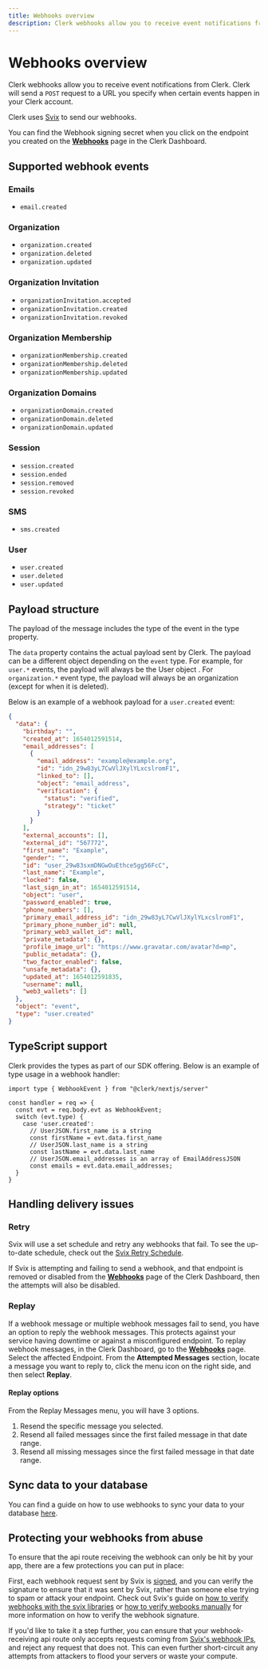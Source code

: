 ```yaml
---
title: Webhooks overview
description: Clerk webhooks allow you to receive event notifications from Clerk. Clerk will send a POST request to a URL you specify when certain events happen in your Clerk account.
---
```


# Webhooks overview

Clerk webhooks allow you to receive event notifications from Clerk. Clerk will send a `POST` request to a URL you specify when certain events happen in your Clerk account.

Clerk uses [Svix](https://svix.com/) to send our webhooks.

You can find the Webhook signing secret when you click on the endpoint you created on the **[Webhooks](https://dashboard.clerk.com/last-active?path=webhooks)** page in the Clerk Dashboard.

## Supported webhook events

### Emails

- `email.created`

### Organization

- `organization.created`
- `organization.deleted`
- `organization.updated`

### Organization Invitation

- `organizationInvitation.accepted`
- `organizationInvitation.created`
- `organizationInvitation.revoked`

### Organization Membership

- `organizationMembership.created`
- `organizationMembership.deleted`
- `organizationMembership.updated`

### Organization Domains

- `organizationDomain.created`
- `organizationDomain.deleted`
- `organizationDomain.updated`

### Session

- `session.created`
- `session.ended`
- `session.removed`
- `session.revoked`

### SMS

- `sms.created`

### User

- `user.created`
- `user.deleted`
- `user.updated`

## Payload structure

The payload of the message includes the type of the event in the type property.

The `data` property contains the actual payload sent by Clerk. The payload can be a different object depending on the `event` type. For example, for `user.*` events, the payload will always be the User object . For `organization.*` event type, the payload will always be an organization (except for when it is deleted).

Below is an example of a webhook payload for a `user.created` event:

```json
{
  "data": {
    "birthday": "",
    "created_at": 1654012591514,
    "email_addresses": [
      {
        "email_address": "example@example.org",
        "id": "idn_29w83yL7CwVlJXylYLxcslromF1",
        "linked_to": [],
        "object": "email_address",
        "verification": {
          "status": "verified",
          "strategy": "ticket"
        }
      }
    ],
    "external_accounts": [],
    "external_id": "567772",
    "first_name": "Example",
    "gender": "",
    "id": "user_29w83sxmDNGwOuEthce5gg56FcC",
    "last_name": "Example",
    "locked": false,
    "last_sign_in_at": 1654012591514,
    "object": "user",
    "password_enabled": true,
    "phone_numbers": [],
    "primary_email_address_id": "idn_29w83yL7CwVlJXylYLxcslromF1",
    "primary_phone_number_id": null,
    "primary_web3_wallet_id": null,
    "private_metadata": {},
    "profile_image_url": "https://www.gravatar.com/avatar?d=mp",
    "public_metadata": {},
    "two_factor_enabled": false,
    "unsafe_metadata": {},
    "updated_at": 1654012591835,
    "username": null,
    "web3_wallets": []
  },
  "object": "event",
  "type": "user.created"
}
```

## TypeScript support

Clerk provides the types as part of our SDK offering. Below is an example of type usage in a webhook handler:

```tsx
import type { WebhookEvent } from "@clerk/nextjs/server"

const handler = req => {
  const evt = req.body.evt as WebhookEvent;
  switch (evt.type) {
    case 'user.created':
      // UserJSON.first_name is a string
      const firstName = evt.data.first_name
      // UserJSON.last_name is a string
      const lastName = evt.data.last_name
      // UserJSON.email_addresses is an array of EmailAddressJSON
      const emails = evt.data.email_addresses;
  }
}
```

## Handling delivery issues

### Retry

Svix will use a set schedule and retry any webhooks that fail. To see the up-to-date schedule, check out the [Svix Retry Schedule](https://docs.svix.com/retries).

If Svix is attempting and failing to send a webhook, and that endpoint is removed or disabled from the **[Webhooks](https://dashboard.clerk.com/last-active?path=webhooks)** page of the Clerk Dashboard, then the attempts will also be disabled.

### Replay

If a webhook message or multiple webhook messages fail to send, you have an option to reply the webhook messages. This protects against your service having downtime or against a misconfigured endpoint. To replay webhook messages, in the Clerk Dashboard, go to the **[Webhooks](https://dashboard.clerk.com/last-active?path=webhooks)** page. Select the affected Endpoint. From the **Attempted Messages** section, locate a message you want to reply  to, click the menu icon on the right side, and then select **Replay**.

<Images
  src="/docs/images/integrations/webhooks/replay-button.webp"
  width={1640}
  height={1144}
  alt="The Webhooks page of the Clerk Dashboard. There is a red arrow pointing to the Replay option for a failed webhook message. There is a red box around the 'Replay' button."
/>

#### Replay options

From the Replay Messages menu, you will have 3 options.
1. Resend the specific message you selected.
2. Resend all failed messages since the first failed message in that date range.
3. Resend all missing messages since the first failed message in that date range.

<Images
  src="/docs/images/integrations/webhooks/replay-options.webp"
  width={1420}
  height={779}
  alt="The Webhooks page of the Clerk Dashboard. The Replay menu, for replaying failling or missing webhook messages, is open and showing three options."
/>

## Sync data to your database

You can find a guide on how to use webhooks to sync your data to your database [here](/docs/integrations/webhooks/sync-data).

## Protecting your webhooks from abuse

To ensure that the api route receiving the webhook can only be hit by your app, there are a few protections you can put in place:

First, each webhook request sent by Svix is [signed](https://www.wikiwand.com/en/Digital_signature), and you can verify the signature to ensure that it was sent by Svix, rather than someone else trying to spam or attack your endpoint. Check out Svix's guide on [how to verify webhooks with the svix libraries](https://docs.svix.com/receiving/verifying-payloads/how) or [how to verify webooks manually](https://docs.svix.com/receiving/verifying-payloads/how-manual) for more information on how to verify the webhook signature.

If you'd like to take it a step further, you can ensure that your webhook-receiving api route only accepts requests coming from [Svix's webhook IPs](https://docs.svix.com/webhook-ips.json), and reject any request that does not. This can even further short-circuit any attempts from attackers to flood your servers or waste your compute.